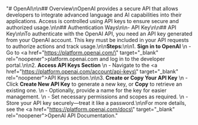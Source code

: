 "# OpenAI\n\n## Overview\nOpenAI provides a secure API that allows developers to integrate advanced language and AI capabilities into their applications. Access is controlled using API keys to ensure secure and authorized usage.\n\n## Authentication Ways\n\n- API Key\n\n## API Key\n\nTo authenticate with the OpenAI API, you need an API key generated from your OpenAI account. This key must be included in your API requests to authorize actions and track usage.\n\n**Steps:**\n\n1. **Sign in to OpenAI**  \n   - Go to <a href=\"https://platform.openai.com/\" target=\"_blank\" rel=\"noopener\"><span>platform.openai.com</span></a> and log in to the developer portal.\n\n2. **Access API Keys Section**  \n   - Navigate to the <a href=\"https://platform.openai.com/account/api-keys\" target=\"_blank\" rel=\"noopener\"><span>API Keys</span></a> section.\n\n3. **Create or Copy Your API Key**  \n   - Click **Create New API Key** to generate a new key, or **Copy** to retrieve an existing one.  \n   - Optionally, provide a name for the key for easier management.  \n   - Set necessary permissions and scopes as required.  \n   - Store your API key securely—treat it like a password.\n\nFor more details, see the <a href=\"https://platform.openai.com/docs\" target=\"_blank\" rel=\"noopener\"><span>OpenAI API Documentation</span></a>."